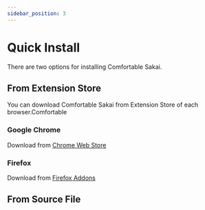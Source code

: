 ```yaml
---
sidebar_position: 3
---
```


# Quick Install
There are two options for installing Comfortable Sakai.

## From Extension Store
You can download Comfortable Sakai from Extension Store of each browser.Comfortable

### Google Chrome
Download from [Chrome Web Store](https://chrome.google.com/webstore/detail/comfortable-sakai/dljchadmceknaijmdmnaaodjkkidhakh)

### Firefox
Download from [Firefox Addons](https://addons.mozilla.org/ja/firefox/addon/comfortable-sakai/)


## From Source File
